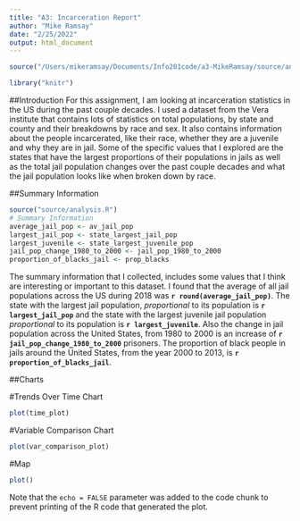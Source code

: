 ```yaml
---
title: "A3: Incarceration Report"
author: "Mike Ramsay"
date: "2/25/2022"
output: html_document
---
```


```r
source("/Users/mikeramsay/Documents/Info201code/a3-MikeRamsay/source/analysis.R")

library("knitr")
```


##Introduction
For this assignment, I am looking at incarceration statistics in the US during the past couple decades. I used a dataset from the Vera institute that contains lots of statistics on total populations, by state and county and their breakdowns by race and sex. It also contains information about the people incarcerated, like their race, whether they are a juvenile and why they are in jail. Some of the specific values that I explored are the states that have the largest proportions of their populations in jails as well as the total jail population changes over the past couple decades and what the jail population looks like when broken down by race.

##Summary Information
```r
source("source/analysis.R")
# Summary Information
average_jail_pop <- av_jail_pop
largest_jail_pop <- state_largest_jail_pop
largest_juvenile <- state_largest_juvenile_pop
jail_pop_change_1980_to_2000 <- jail_pop_1980_to_2000
proportion_of_blacks_jail <- prop_blacks
```

The summary information that I collected, includes some values that I think are interesting or important to this dataset. I found that the average of all jail populations across the US during 2018 was **`r round(average_jail_pop)`**. The state with the largest jail population, _proportional_ to its population is **`r largest_jail_pop`** and the state with the largest juvenile jail population _proportional_ to its population is **`r largest_juvenile`**. Also the change in jail population across the United States, from 1980 to 2000 is an increase of **`r jail_pop_change_1980_to_2000`** prisoners. The proportion of black people in jails around the United States, from the year 2000 to 2013, is **`r proportion_of_blacks_jail`**.


##Charts

#Trends Over Time Chart
```r
plot(time_plot)
```


#Variable Comparison Chart
```r
plot(var_comparison_plot)
```


#Map
```r
plot()
```


Note that the `echo = FALSE` parameter was added to the code chunk to prevent printing of the R code that generated the plot.

